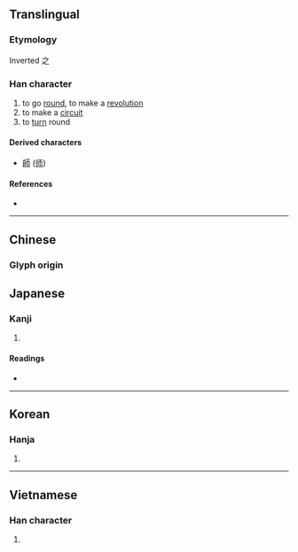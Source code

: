 {{character info/new}}
{{also|币|匝|市}}
==Translingual==

===Etymology===
Inverted 之

===Han character===
{{Han char|rn=50|rad=巾|as=01|sn=4|four=|canj=MLB|ids=⿱一巾}}

# to go [[round]], to make a [[revolution]]
# to make a [[circuit]]
# to [[turn]] round

====Derived characters====
* [[師]] ([[师]])

====References====
* {{Han ref|kx=0328.020|dkj=08773|dj=0632.110|hdz=10728.010|uh=5E00|ud=24064}}

----

==Chinese==
{{zh-forms}}

===Glyph origin===
{{Han etym}}
{{zh-see|匝|v}}

==Japanese==

===Kanji===
{{ja-kanji|grade=|rs=巾01}}

# {{defn|lang=ja|sort=巾01}}

====Readings====
* {{ja-readings|on=[[そう]] (sō)|kun=[[めぐる]] (meguru), [[めぐらす]] (megurasu), [[めぐり]] (meguri)}}

----

==Korean==

===Hanja===
{{ko-hanja|hangeul=잡|rv=jap|mr=chap}}

# {{defn|lang=ko|sort=巾01}}

----

==Vietnamese==

===Han character===
{{vi-readings|rs=巾01|hanviet=táp}}

# {{defn|lang=vi|sort=巾01}}